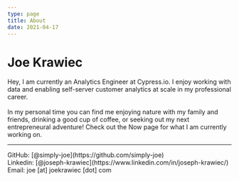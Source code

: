 ```yaml
---
type: page
title: About
date: 2021-04-17
---
```


# Joe Krawiec

Hey, I am currently an Analytics Engineer at Cypress.io. I enjoy working with data and enabling self-server customer analytics at scale in my professional career.
<br />
<br />
In my personal time you can find me enjoying nature with my family and friends, drinking a good cup of coffee, or seeking out my next entrepreneural adventure! 
Check out the Now page for what I am currently working on.

---

<div>
  GitHub: [@simply-joe](https://github.com/simply-joe)
  <br />
  Linkedin: [@joseph-krawiec](https://www.linkedin.com/in/joseph-krawiec/)
  <br />
  Email: joe [at] joekrawiec [dot] com
</div>
